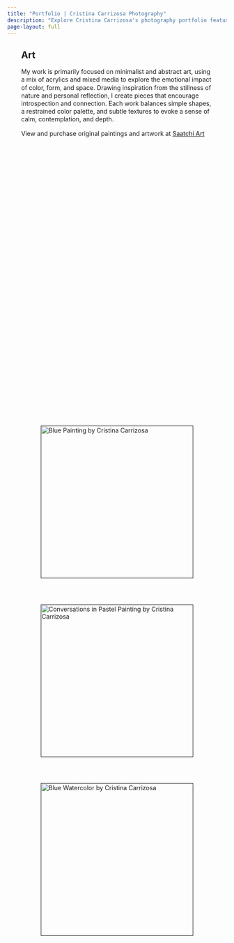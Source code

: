 ```yaml
---
title: "Portfolio | Cristina Carrizosa Photography"
description: "Explore Cristina Carrizosa's photography portfolio featuring hospitality, lifestyle, and commercial projects."
page-layout: full
---
```


::: {.text-center .art-description}
# Art 

My work is primarily focused on minimalist and abstract art, using a mix of acrylics and mixed media to explore the emotional impact of color, form, and space. Drawing inspiration from the stillness of nature and personal reflection, I create pieces that encourage introspection and connection. Each work balances simple shapes, a restrained color palette, and subtle textures to evoke a sense of calm, contemplation, and depth.

View and purchase original paintings and artwork at [Saatchi Art](https://www.saatchiart.com/cristinacarrizosa?srsltid=AfmBOor7QF34xCyRj8s8SYTDANgva0d2FLMul333iss_B_u2kizqEZLg){target="_blank"}
:::

:::::: projects-grid
::: project-item
[![](images/art/art01.jpg){alt="Blue Painting by Cristina Carrizosa"}]()
:::

::: project-item
[![](images/art/art02.jpg){alt="Conversations in Pastel Painting by Cristina Carrizosa"}]()
:::

::: project-item
[![](images/art/art03.jpg){alt="Blue Watercolor by Cristina Carrizosa"}]()
:::

::::::

```{=html}
<style>
/* Art Description - Match Grid Width */
.art-description {
  max-width: 800px;
  margin: 0 auto;
  padding: 0rem;
}

.art-description p {
  line-height: 1.3 !important;
}

.art-description a {
  text-decoration: underline;
  color: var(--primary-color, #333);
  font-weight: 500;
}

.art-description a:hover {
  text-decoration: underline;
  opacity: 0.8;
}

/* Portfolio Grid - Clean Setup */
.projects-grid {
  display: flex;
  justify-content: center;
  align-items: center;
  gap: 2rem;
  min-height: 60vh;
  padding: 2rem;
  flex-wrap: wrap;
  max-width: 1200px;
  margin: 0 auto;
}

.project-item {
  display: flex;
  flex-direction: column;
  align-items: center;
}

.project-item a {
  display: block;
  text-decoration: none;
  color: inherit;
  margin-bottom: 0rem;
  border-radius: 0px !important;
}

.project-item img {
  height: 350px;
  aspect-ratio: 3/4 !important;
  object-fit: cover;
  border-radius: 0px !important;
  display: block;
  transition: none !important;
  transform: none !important;
}

.project-item img:hover {
  transform: none !important;
  transition: none !important;
}

.project-item h3 {
  font-family: 'Instrument Serif', Georgia, 'Times New Roman', serif;
  color: var(--primary-color);
  font-size: 1.2rem;
  font-weight: 400;
  margin: 0;
  text-align: center;
}

/* Responsive */
@media (max-width: 1024px) {
  .projects-grid {
    flex-direction: column;
    gap: 2rem;
    padding: 0 1rem;
  }
  
  .project-item {
    width: 100%;
  }

  .art-description {
    padding-left: 2rem !important;
    padding-right: 2rem !important;
    padding-bottom: 2rem !important;
  }
}
</style>
```
